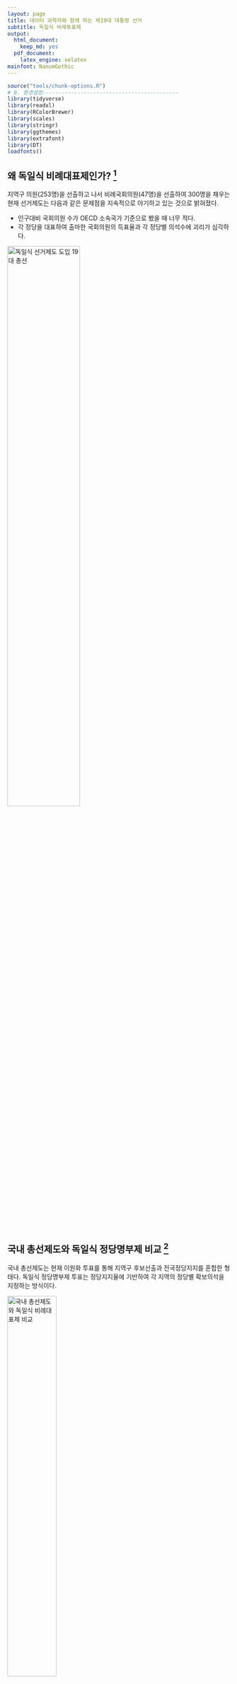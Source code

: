 ```yaml
---
layout: page
title: 데이터 과학자와 함께 하는 제19대 대통령 선거
subtitle: 독일식 비례투표제
output:
  html_document: 
    keep_md: yes
  pdf_document:
    latex_engine: xelatex
mainfont: NanumGothic
---
```


```r
source("tools/chunk-options.R")
# 0. 환경설정-------------------------------------------
library(tidyverse)
library(readxl)
library(RColorBrewer)
library(scales)
library(stringr)
library(ggthemes)
library(extrafont)
library(DT)
loadfonts()
```

## 왜 독일식 비례대표제인가? [^hani-2014] 

지역구 의원(253명)을 선출하고 나서 비례국회의원(47명)을 선출하여 300명을 채우는 
현재 선거제도는 다음과 같은 문제점을 지속적으로 야기하고 있는 것으로 밝혀졌다.

- 인구대비 국회의원 수가 OECD 소속국가 기준으로 봤을 때 너무 적다.
- 각 정당을 대표하여 출마한 국회의원의 득표율과 각 정당별 의석수에 괴리가 심각하다.


[^hani-2014]: [19대 총선에 ‘독일식 비례대표제’ 적용해보니 양당 구도 흔들](http://www.hani.co.kr/arti/politics/assembly/664754.html)

[^slownes-2012]: [19대 총선에 독일식 정당명부제를 도입했다면, 특집](http://slownews.kr/2387)

<img src="fig/19대_총선.jpg" alt="독일식 선거제도 도입 19대 총선" width="57%" />

## 국내 총선제도와 독일식 정당명부제 비교 [^slownes-2012]

국내 총선제도는 현재 이원화 투표를 통해 지역구 후보선출과 전국정당지지를 혼합한 형태다.
독일식 정당명부제 투표는 정당지지율에 기반하여 각 지역의 정당별 확보의석을 지정하는 방식이다.

<img src="fig/election_system_comparison.png" alt="국내 총선제도와 독일식 비례대표제 비교" width="47%" />

## 20대 총선 

20대 총선을 통해 살펴본 지역구 투표율 분석을 통해 국회의원수 불일치 문제를 데이터를 통해 확인히 살펴볼 수 있다.
즉, 거대정당 새누리당과 더불어민주당은 실제 득표율보다 높은 의석수를 점하고, 소수정당인 국민의당, 정의당 등은 
실제 극표율보다 낮은 의석수를 갖게되어 소선구제 투표제도하에서는 제도적으로 양대 거대 정당의 출현이 반복되고 있지만,
촛불 민의는 그 이전에도 다당제를 선호하는 방식으로 표출되었다.

### 20대 총선 데이터

중앙선거관리위원회 [분야별 정보 > 선거정보 > 자료실](http://www.nec.go.kr/portal/bbs/list/B0000338.do?menuNo=200061)에서 
제20대 국회의원선거 투표구별 개표결과 자료를 다운로드 받는다. 제20대 국회의원선거 정당별 득표수 현황(지역구 기준)도 제공되어 
엑셀 파일을 데이터프레임으로 변환한 결과가 맞는지 사전 검정하는 것도 데이터 정합성 확보를 위해 상호 검정한다.

``` r
# 0. 환경설정-------------------------------------------
library(tidyverse)
library(readxl)
library(RColorBrewer)
library(scales)
library(stringr)

# 1. 엑셀 --> 데이터프레임 변환 -------------------------------------------
# http://stackoverflow.com/questions/28549045/dplyr-select-error-found-duplicated-column-name
read_19_xlsx <- function(filename){
  temp <- read_excel(path = filename, skip=4)
  names(temp)[c(1:4, 16:17)] <-  c("읍면동명", "투표구명", "선거인수", "투표수", "무효\n투표수", "기권수")
  temp <- temp[, str_detect(names(temp), "^(?!\n)")] %>% slice(1)
  names(temp) <- str_replace_all(names(temp), "\n(.*)", "")
  valid_column_names <- make.names(names=names(temp), unique=TRUE, allow_ = TRUE)
  names(temp) <- valid_column_names
  temp <- temp %>% mutate_each(funs(gsub(",", "", .)), 선거인수:기권수) %>% 
    mutate_each(funs(as.numeric(.)), 선거인수:기권수)
  temp$무당파 <- rowSums(temp[, grepl("무소속", colnames(temp))])
  temp <- temp[, names(temp) %in% c("선거인수", "투표수", "새누리당", "민주통합당", "자유선진당", "통합진보당", "창조한국당", "국민생각", "대국민중심당", "국가재건친박연합", "국민행복당", "기독당", "녹색당", "대한국당", "미래연합", "불교연합당", "정통민주당", "진보신당", "청년당", "한국기독당", "한국문화예술당", "한나라당", "무당파")]
  return(temp)
}

read_20_xlsx <- function(filename){
  temp <- read_excel(path = filename, skip=4)
  names(temp)[c(1:4, 27:28)] <-  c("읍면동명", "투표구명", "선거인수", "투표수", "무효\n투표수", "기권수")
  valid_column_names <- make.names(names=names(temp), unique=TRUE, allow_ = TRUE)
  names(temp) <- valid_column_names
  temp <- temp[, str_detect(names(temp), "^(?!NA)")] %>% slice(2)
  temp$무당파 <- rowSums(temp[, grepl("무소속", colnames(temp))])
  names(temp) <- str_replace_all(names(temp), "\\..(.*)", "")  
  temp <- temp[, names(temp) %in% c("선거인수", "투표수", "새누리당", "더불어민주당", "국민의당", "정의당", "기독자유당", "민주당", "가자코리아", "일제·위안부·인권정당", "개혁국민신당", "고용복지연금선진화연대", "공화당", "그린불교연합당", "기독민주당", "노동당", "녹색당", "민중연합당", "복지국가당", "친반통일당", "통일한국당", "한국국민당", "한나라당", "무당파")]
}


dir_name <- list.files("data/제20대 국회의원선거 투표구별 개표결과/지역구/")

dir_file_lists <- list()

for(i in 1:length(dir_name)) {
  dir_file_lists[[i]] <- paste0("data/제20대 국회의원선거 투표구별 개표결과/지역구/", dir_name[i], "/",list.files(path=paste0("data/제20대 국회의원선거 투표구별 개표결과/지역구/", dir_name[i]), pattern="*.xlsx"))
  print(dir_file_lists[[i]])
}

# 리스트를 언리스트
dir_file_unlists <- unlist(dir_file_lists)

# 엑셀파일을 데이터프레임으로 변환
for (i in 1:length(dir_file_unlists)) {
  assign(dir_file_unlists[i], read_20_xlsx(dir_file_unlists[i]))
}

c_name <- list()
for(i in 1:length(dir_file_unlists)) {
  c_name[[i]] <- as.name(dir_file_unlists[i])
}

df_dat <- do.call(plyr::rbind.fill, c_name)
df_sigun <- as.data.frame(dir_file_unlists)

df <- bind_cols(df_sigun, df_dat)

# write_csv(df, "output/congressmen_20.csv")
```

### 소선구제와 독일식 비례대표제 기준 정당별 시각화

엑셀 파일을 데이터 프레임으로 저장한 후 엑셀로 일부 전처리를 한 후 파일을 불러 읽어 드리고 시각화한다.
소선구제와 독일식 비례대표제 기준으로 정당별 시각화한다. 
거대 양당은 득표율보다 많은 의석수를 갖고, 상대적으로 중소 정당은 높은 득표율을 갖고 있음에도 불구하고 
그에 걸맞지 못한 득표를 갖는 폐혜가 나타나고 있다.

``` r
# 1. 데이터 가져오기 -------------------------------------------

vote_20_df <- read_excel("data/제20대_총선_종합.xlsx", sheet="Sheet1") %>% dplyr::rename("무소속"=무당파, sido=시도)

# 2. 데이터 전처리 -------------------------------------------

vote_20_df <- vote_20_df %>% mutate(sido = str_replace_all(sido, "[0-9]", ""))

datatable(vote_20_df)

sido_party_tbl <- vote_20_df %>% dplyr::select(-선거구) %>% group_by(sido) %>% summarise_each(funs(sum))

sido_party_tbl_lng <- sido_party_tbl %>% gather(party, votes, -sido)

party_stat_tbl <- sido_party_tbl_lng %>% group_by(party) %>% summarise(vote_sum = sum(votes)) %>% arrange(desc(vote_sum)) %>% 
  dplyr::filter(!(party %in% c("선거인수", "투표수"))) %>% 
  mutate(vote_tlt = sum(vote_sum),
         pcnt = vote_sum/vote_tlt,
         cumpcnt = cumsum(pcnt),
         est_seats = round(253 * pcnt,0))

actual_seats_df <- tibble(party=c("새누리당", "더불어민주당", "국민의당", "무소속", "정의당", 
                                      "민중연합당", "노동당", "녹색당", "민주당", "친반통일당", "공화당", 
                                      "한나라당", "고용복지연금선진화연대", "기독자유당", "복지국가당", 
                                      "한국국민당", "통일한국당"),
                              act_seats = c(105, 110, 25, 11, 2, 
                                            0, 0, 0, 0, 0, 0, 0, 0, 0, 0, 0, 0))

party_stat_tbl <- bind_cols(party_stat_tbl, actual_seats_df[,2])

party_stat_tbl <- party_stat_tbl %>% mutate(win_lose = act_seats - est_seats) %>% 
  dplyr::filter(party %in% c("새누리당", "더불어민주당", "국민의당", "무소속", "정의당", "민중연합당"))

party_stat_tbl_lng <- party_stat_tbl %>% dplyr::select(party, act_seats, est_seats) %>% gather(type, value, -party)

party_stat_tbl_lng <- party_stat_tbl_lng %>% 
  mutate(party = factor(party, levels=c("새누리당", "더불어민주당", "국민의당", "무소속", "정의당", "민중연합당")),
         type = plyr::revalue(type, c(act_seats = "실제 의석수",
                                      est_seats = "비례 의석수"))) %>% 
  mutate(type = factor(type, levels=c("실제 의석수", "비례 의석수")))

# 3. 시각화 -------------------------------------------
# 3.1. 의석수 변화

ggplot(party_stat_tbl_lng, aes(party, value, fill=type, label=value)) +
  geom_bar(stat="identity", width=0.5, position ="dodge") + theme_wsj(base_family='AppleGothic') + 
  scale_y_continuous(labels = comma, limits = c(0, 150)) +
  labs(x="",y="",title="독일식 선거제도 도입시 20대 총선의석수 변화",
       subtitle="") +
  theme(legend.position="top", plot.caption=element_text(hjust=0,size=8), 
        plot.subtitle=element_text(face="italic"),
        axis.text=element_text(size=11.5), legend.title=element_blank(),
        plot.title = element_text(size=22, family="NanumGothic"),
        text=element_text(family="AppleGothic")) +
  scale_fill_manual(values=c("#999999", "#E69F00")) +
  geom_text(aes(label = value), size = 5.0, vjust = -0.5, color="#E69F00", position=position_dodge(width=0.5), hjust=0.5) +
  annotate("text", x = 1, y = 120, label = "-8", color="red", size=8) +
  annotate("text", x = 2, y = 125, label = "-16", color="blue", size=8) +
  annotate("text", x = 3, y = 55, label = "+13", color="green", size=8) +
  annotate("text", x = 4, y = 30, label = "+7", color="yellow", size=8) +
  annotate("text", x = 5, y = 20, label = "+2", color="darkgray", size=8) +
  annotate("text", x = 6, y = 20, label = "+2", color="darkgray", size=8)
```

### 소선구제와 독일식 비례대표제 기준 정당별 지역별 시각화

전반적으로 거대 양당은 득표율보다 많은 의석수를 갖고, 상대적으로 중소 정당은 높은 득표율을 갖고 있음에도 불구하고 
그에 걸맞지 못한 득표를 갖는 폐혜가 나타나고 있는데, 지역별로 폐혜가 나타나는 곳을 집중적으로 살펴보자.
지역을 편의상 6개 facet에 맞춰 통폐합한다.

- 수도권 : 서울, 경기, 인천
- 대전충청 : 충남, 충북, 대전, 세종
- PK : 경남, 부산
- TK : 대구, 울산, 경북
- 광주호남 : 광주, 전북, 전남
- 강원제주 : 강원, 제주

``` r
# 1. 데이터 가져오기 -------------------------------------------
## 1.1. 비례 의석수
vote_20_df <- read_excel("data/제20대_총선_종합.xlsx", sheet="Sheet1") %>% dplyr::rename("무소속"=무당파, sido=시도)

## 1.2. 실제 의석수
# url <- "https://ko.wikipedia.org/wiki/%EB%8C%80%ED%95%9C%EB%AF%BC%EA%B5%AD_%EC%A0%9C20%EB%8C%80_%EA%B5%AD%ED%9A%8C%EC%9D%98%EC%9B%90_%EC%84%A0%EA%B1%B0"
# Sys.setlocale("LC_ALL", "C")
# 
# seats_20_df <- url %>%
#   read_html() %>%
#   html_nodes(xpath='//*[@id="mw-content-text"]/table[29]') %>%
#   html_table(fill = TRUE) %>% 
#   .[[1]]
# Sys.setlocale("LC_ALL", "Korean")
# 
# names(seats_20_df) <- c("시도", "새누리당", "더불어민주당", "국민의당", "정의당", "무소속", "합　계")
# write_csv(seats_20_df, "data/총선20대_의석수.csv")
seats_20_df <- read_csv("data/총선20대_의석수.csv")
seats_20_df[is.na(seats_20_df)] <- 0

datatable(seats_20_df)

# 2. 데이터 전처리 -------------------------------------------
## 2.1. 비례 의석수
vote_20_df <- vote_20_df %>% mutate(sido = str_replace_all(sido, "[0-9]", ""))

sido_party_tbl <- vote_20_df %>% dplyr::select(-선거구) %>% group_by(sido) %>% summarise_each(funs(sum))
sido_party_tbl <- sido_party_tbl %>% gather(party, votes, -sido)

sido_party_stat <- sido_party_tbl %>% group_by(sido, party) %>% summarise(vote_sum = sum(votes)) %>% arrange(desc(vote_sum)) %>% 
  dplyr::filter(!(party %in% c("선거인수", "투표수"))) %>% 
  mutate(vote_tlt = sum(vote_sum),
         pcnt = vote_sum/vote_tlt,
         cumpcnt = cumsum(pcnt),
         est_seats = 0) %>% 
  mutate(est_seats = ifelse(sido=="강원", floor(0.5 + pcnt *  8), est_seats)) %>% 
  mutate(est_seats = ifelse(sido=="경기", floor(0.5 + pcnt * 60), est_seats)) %>% 
  mutate(est_seats = ifelse(sido=="경남", floor(0.5 + pcnt * 16), est_seats)) %>% 
  mutate(est_seats = ifelse(sido=="경북", floor(0.5 + pcnt * 13), est_seats)) %>% 
  mutate(est_seats = ifelse(sido=="광주", floor(0.5 + pcnt *  8), est_seats)) %>% 
  mutate(est_seats = ifelse(sido=="대구", floor(0.5 + pcnt * 12), est_seats)) %>% 
  mutate(est_seats = ifelse(sido=="대전", floor(0.5 + pcnt *  7), est_seats)) %>% 
  mutate(est_seats = ifelse(sido=="부산", floor(0.5 + pcnt * 18), est_seats)) %>% 
  mutate(est_seats = ifelse(sido=="서울", floor(0.5 + pcnt * 49), est_seats)) %>% 
  mutate(est_seats = ifelse(sido=="세종", floor(0.5 + pcnt *  1), est_seats)) %>% 
  mutate(est_seats = ifelse(sido=="울산", floor(0.5 + pcnt *  6), est_seats)) %>% 
  mutate(est_seats = ifelse(sido=="인천", floor(0.5 + pcnt * 13), est_seats)) %>% 
  mutate(est_seats = ifelse(sido=="전남", floor(0.5 + pcnt * 10), est_seats)) %>% 
  mutate(est_seats = ifelse(sido=="전북", floor(0.5 + pcnt * 10), est_seats)) %>% 
  mutate(est_seats = ifelse(sido=="제주", floor(0.5 + pcnt *  3), est_seats)) %>% 
  mutate(est_seats = ifelse(sido=="충남", floor(0.5 + pcnt * 11), est_seats)) %>% 
  mutate(est_seats = ifelse(sido=="충북", floor(0.5 + pcnt *  8), est_seats))

sido_party_stat <- sido_party_stat %>% ungroup %>% 
  dplyr::filter(party %in% c("새누리당", "더불어민주당", "국민의당", "무소속", "정의당")) %>% 
  dplyr::select(sido, party, est_seats) 
  
## 2.2. 실제 의석수

seats_20_df <- seats_20_df %>% dplyr::select(-`합　계`) %>% gather(party, act_seats, -시도) %>% 
  dplyr::select(sido=시도, party, act_seats)

## 2.3. 비례 + 실제 의석수

precinct_20_df <- left_join(sido_party_stat, seats_20_df) %>% 
  mutate(sido = plyr::revalue(sido, c("서울" = "수도권" ,
                                      "경기" = "수도권" ,
                                      "인천" = "수도권" ,
                                      "충남" = "대전충청" ,
                                      "충북" = "대전충청" ,
                                      "대전" = "대전충청" ,
                                      "세종" = "대전충청" ,
                                      "경남" = "PK"   ,
                                      "부산" = "PK"   ,
                                      "대구" = "TK"   ,
                                      "울산" = "TK"   ,
                                      "경북" = "TK"   ,
                                      "광주" = "광주호남" ,
                                      "전북" = "광주호남" ,
                                      "전남" = "광주호남" ,
                                      "강원" = "강원제주",
                                      "제주" = "강원제주"))) %>% 
  mutate(sido=factor(sido, levels=c("TK", "PK", "광주호남", "수도권", "대전충청", "강원제주"))) %>% 
  mutate(party = plyr::revalue(party, c("새누리당" = "새누리",
                                        "더불어민주당" ="민주",
                                        "국민의당" = "국민",
                                        "정의당" = "정의",
                                        "무소속" = "무소속"))) %>% 
  mutate(party=factor(party, levels=c("새누리", "민주", "국민", "정의", "무소속")))

precinct_20_df_lng <- precinct_20_df %>% 
  gather(type, value, -sido, -party) %>% 
  mutate(type = plyr::revalue(type, c("est_seats" = "비례 의석수",
                                      "act_seats" = "실제 의석수"))) %>% 
  mutate(type = factor(type, levels=c("실제 의석수", "비례 의석수")))

# 3. 시각화 -------------------------------------------

# 3.2. 시도 

ggplot(precinct_20_df_lng, 
       aes(party, value, fill=type, label=value)) +
  geom_bar(stat="identity", width=0.5, position ="dodge") + theme_wsj(base_family='NanumGothic') +
  facet_wrap(~sido) +
  theme(legend.position=c(0.5, 1.135), plot.caption=element_text(hjust=0,size=8), 
        plot.subtitle=element_text(face="italic"),
        axis.text=element_text(size=8), 
        legend.title=element_blank(),
        axis.text.x = element_text(angle = 00, hjust = 0.5),
        plot.title = element_text(size=18, family="NanumGothic"),
        text=element_text(family="NanumGothic"),
        strip.text.x = element_text(size = 10, colour = "darkorange", angle = 0),
        legend.key.width = unit(0.3, "cm"),
        legend.key.height = unit(0.3, "cm")) +
  scale_fill_manual(values=c("#999999", "#E69F00")) +
  labs(x="",y="",title="독일식 선거제도 도입시 시도별 20대 총선의석수 변화",
       subtitle="") 
```
  
### 선거구별 당선과 낙선 비교 (상자그림)

각 정당별 평균 당선표와 낙선표를 지역별로 살펴보면, 새누리가 당선과 낙선 표차이가 가장 작고,
민주당와 국민의당, 정의당의 당선과 낙선 표차이가 크게 벌어지는 것이 확인된다.

지역별로 보면 민주당의 경우 낙선자의 표가 당선자의 표보다 평균적으로 더 많은 기현상도 광주호남에서 관찰된다.
TK지역에서는 5만표를 얻고도 낙선한 사례가 있다. 전주시병과 순천시가 그곳이다.
`precinct_20_df %>% dplyr::filter(winlose=="낙선" & sido=="광주호남" & vote >50000)`

``` r
# 1. 데이터 가져오기 -------------------------------------------
## 1.1. 실제 지역구별 득표
vote_20_df <- read_excel("data/제20대_총선_종합.xlsx", sheet="Sheet1") %>% dplyr::rename("무소속"=무당파, sido=시도)
vote_20_df <- vote_20_df %>% mutate(sido = str_replace_all(sido, "[0-9]", "")) %>% 
  dplyr::select(sido, precinct = 선거구, 새누리당, 더불어민주당, 무소속, 국민의당, 정의당) %>% 
  gather(party, vote, -sido, -precinct)

## 1.2. 당선 및 낙선 
vote_20_rank <- vote_20_df %>% group_by(sido, precinct) %>% 
  mutate(the_rank = rank(-vote, ties.method="random")) %>% 
  arrange(sido, precinct)

## 2.3. 지역 및 당선/낙선
precinct_20_df <- vote_20_rank %>% ungroup %>%  mutate(sido = plyr::revalue(sido, c("서울" = "수도권" ,
                                      "경기" = "수도권" ,
                                      "인천" = "수도권" ,
                                      "충남" = "대전충청" ,
                                      "충북" = "대전충청" ,
                                      "대전" = "대전충청" ,
                                      "세종" = "대전충청" ,
                                      "경남" = "PK"   ,
                                      "부산" = "PK"   ,
                                      "대구" = "TK"   ,
                                      "울산" = "TK"   ,
                                      "경북" = "TK"   ,
                                      "광주" = "광주호남" ,
                                      "전북" = "광주호남" ,
                                      "전남" = "광주호남" ,
                                      "강원" = "강원제주",
                                      "제주" = "강원제주"))) %>% 
  mutate(sido=factor(sido, levels=c("TK", "PK", "광주호남", "수도권", "대전충청", "강원제주"))) %>% 
  mutate(party = plyr::revalue(party, c("새누리당" = "새누리",
                                        "더불어민주당" ="민주",
                                        "국민의당" = "국민",
                                        "정의당" = "정의",
                                        "무소속" = "무소속"))) %>% 
  mutate(party=factor(party, levels=c("새누리", "민주", "국민", "정의", "무소속", "투표수"))) %>% 
  mutate(winlose = ifelse(the_rank == 1, "당선", "낙선"),
         winlose = factor(winlose, levels=c("당선", "낙선")))

# 3. 시각화 -------------------------------------------
# 3.3. 정당별
ggplot(precinct_20_df, 
       aes(party, vote, color=factor(winlose))) +
  geom_point(position = position_jitter(w = 0.3, h = 0), alpha=0.3) + theme_bw(base_family='NanumGothic') +
  scale_y_continuous(labels = comma, limits = c(0, 85000)) +
  theme(legend.position="top", plot.caption=element_text(hjust=0,size=8), 
        plot.subtitle=element_text(face="italic"),
        axis.text=element_text(size=8), 
        legend.title=element_blank(),
        axis.text.x = element_text(angle = 00, hjust = 0.5),
        plot.title = element_text(size=18, family="NanumGothic"),
        text=element_text(family="NanumGothic"),
        strip.text.x = element_text(size = 10, colour = "black", angle = 0),
        legend.key.width = unit(0.3, "cm"),
        legend.key.height = unit(0.3, "cm")) +
  scale_fill_manual(values=c("#999999", "#E69F00")) +
  labs(x="",y="",title="정당별 당선표와 낙선표 비교")

# 3.4. 정당별, 지역별 당선과 낙선
ggplot(precinct_20_df, 
       aes(party, vote, color=factor(winlose))) +
  geom_point(position = position_jitter(w = 0.3, h = 0), alpha=0.3) + theme_bw(base_family='NanumGothic') +
  scale_y_continuous(labels = comma, limits = c(0, 85000)) +
  facet_wrap(~sido) +
  theme(legend.position="top", plot.caption=element_text(hjust=0,size=8), 
        plot.subtitle=element_text(face="italic"),
        axis.text=element_text(size=8), 
        legend.title=element_blank(),
        axis.text.x = element_text(angle = 00, hjust = 0.5),
        plot.title = element_text(size=18, family="NanumGothic"),
        text=element_text(family="NanumGothic"),
        strip.text.x = element_text(size = 10, colour = "black", angle = 0),
        legend.key.width = unit(0.3, "cm"),
        legend.key.height = unit(0.3, "cm")) +
  scale_fill_manual(values=c("#999999", "#E69F00")) +
  labs(x="",y="",title="지역별 당선표와 낙선표 비교")

```

### 선거구별 당선과 낙선 비교 (상자그림)

``` r
# 3.1. 정당별 
ggplot(precinct_20_df, 
       aes(party, vote, color=factor(winlose))) +
  geom_boxplot() + theme_bw(base_family='NanumGothic') +
  scale_y_continuous(labels = comma, limits = c(0, 85000)) +
  theme(legend.position="top", plot.caption=element_text(hjust=0,size=8), 
        plot.subtitle=element_text(face="italic"),
        axis.text=element_text(size=8), 
        legend.title=element_blank(),
        axis.text.x = element_text(angle = 00, hjust = 0.5),
        plot.title = element_text(size=18, family="NanumGothic"),
        text=element_text(family="NanumGothic"),
        strip.text.x = element_text(size = 10, colour = "black", angle = 0),
        legend.key.width = unit(0.3, "cm"),
        legend.key.height = unit(0.3, "cm")) +
  scale_fill_manual(values=c("#999999", "#E69F00")) +
  labs(x="",y="",title="정당별 당선표와 낙선표 비교")

# 3.2. 정당별, 지역별 당선과 낙선
ggplot(precinct_20_df, 
       aes(party, vote, color=factor(winlose))) +
  geom_boxplot() + theme_bw(base_family='NanumGothic') +
  scale_y_continuous(labels = comma, limits = c(0, 85000)) +
  facet_wrap(~sido) +
  theme(legend.position="top", plot.caption=element_text(hjust=0,size=8), 
        plot.subtitle=element_text(face="italic"),
        axis.text=element_text(size=8), 
        legend.title=element_blank(),
        axis.text.x = element_text(angle = 00, hjust = 0.5),
        plot.title = element_text(size=18, family="NanumGothic"),
        text=element_text(family="NanumGothic"),
        strip.text.x = element_text(size = 10, colour = "black", angle = 0),
        legend.key.width = unit(0.3, "cm"),
        legend.key.height = unit(0.3, "cm")) +
  scale_fill_manual(values=c("#999999", "#E69F00")) +
  labs(x="",y="",title="지역별 당선표와 낙선표 비교")


```